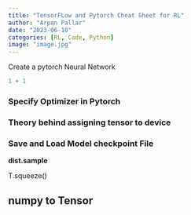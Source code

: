 ```yaml
---
title: "TensorFLow and Pytorch Cheat Sheet for RL"
author: "Arpan Pallar"
date: "2023-06-10"
categories: [RL, Code, Python]
image: "image.jpg"
---
```


Create a pytorch Neural Network

```r
1 + 1
```

### Specify Optimizer in Pytorch

### Theory behind assigning tensor to device

### Save and Load Model checkpoint File

**dist.sample**

T.squeeze()

## numpy to Tensor
